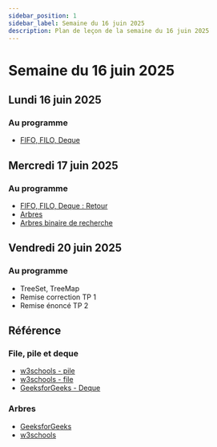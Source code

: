 ```yaml
---
sidebar_position: 1
sidebar_label: Semaine du 16 juin 2025
description: Plan de leçon de la semaine du 16 juin 2025
---
```


# Semaine du 16 juin 2025

## Lundi 16 juin 2025

### Au programme

- [FIFO, FILO, Deque](./Exercices/fifo_filo.mdx)

## Mercredi 17 juin 2025

### Au programme

- [FIFO, FILO, Deque : Retour](https://github.com/archambaultv-prof/2025H-420-930-MA-Data)
- [Arbres](https://github.com/archambaultv-prof/2025H-420-930-MA-Data)
- [Arbres binaire de recherche](./Exercices/arbre_binaire.mdx)

## Vendredi 20 juin 2025

### Au programme

- TreeSet, TreeMap
- Remise correction TP 1
- Remise énoncé TP 2

## Référence

### File, pile et deque

- [w3schools - pile](https://www.w3schools.com/dsa/dsa_data_stacks.php)
- [w3schools - file](https://www.w3schools.com/dsa/dsa_data_queues.php)
- [GeeksforGeeks - Deque](https://www.geeksforgeeks.org/deque-in-python/)

### Arbres

- [GeeksforGeeks](https://www.geeksforgeeks.org/dsa/tree-data-structure/)
- [w3schools](https://www.w3schools.com/dsa/dsa_theory_trees.php)